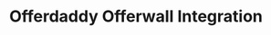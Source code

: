 ---
title: "Offerdaddy Offerwall Integration"
description: "Find more info here on adding Offerdaddy"
---